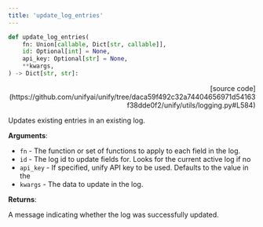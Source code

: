 ```yaml
---
title: 'update_log_entries'
---
```


```python
def update_log_entries(
    fn: Union[callable, Dict[str, callable]],
    id: Optional[int] = None,
    api_key: Optional[str] = None,
    **kwargs,
) -> Dict[str, str]:
```

<p align="right">[source code](https://github.com/unifyai/unify/tree/daca59f492c32a74404656971d54163f38dde0f2/unify/utils/logging.py#L584)</p>

Updates existing entries in an existing log.

**Arguments**:

- `fn` - The function or set of functions to apply to each field in the log.
- `id` - The log id to update fields for. Looks for the current active log if no
- `api_key` - If specified, unify API key to be used. Defaults to the value in the
- `kwargs` - The data to update in the log.



**Returns**:

A message indicating whether the log was successfully updated.